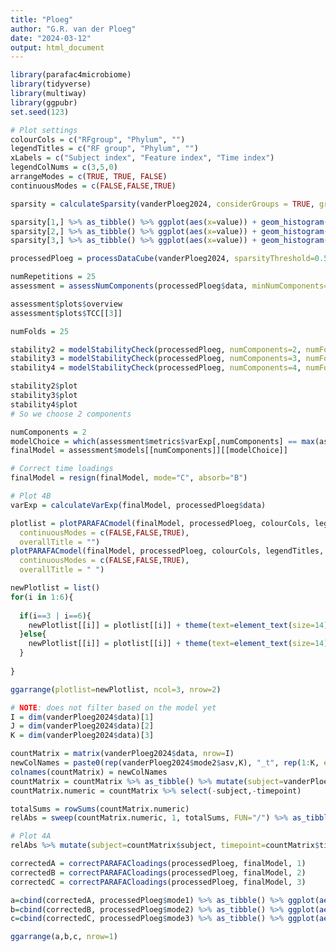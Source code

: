 ```yaml
---
title: "Ploeg"
author: "G.R. van der Ploeg"
date: "2024-03-12"
output: html_document
---
```


```r
library(parafac4microbiome)
library(tidyverse)
library(multiway)
library(ggpubr)
set.seed(123)
```

```r
# Plot settings
colourCols = c("RFgroup", "Phylum", "")
legendTitles = c("RF group", "Phylum", "")
xLabels = c("Subject index", "Feature index", "Time index")
legendColNums = c(3,5,0)
arrangeModes = c(TRUE, TRUE, FALSE)
continuousModes = c(FALSE,FALSE,TRUE)
```

```r
sparsity = calculateSparsity(vanderPloeg2024, considerGroups = TRUE, groupVariable = "RFgroup")

sparsity[1,] %>% as_tibble() %>% ggplot(aes(x=value)) + geom_histogram() + xlab("Sparsity (%)") + ylab("Count") + ggtitle("Low responders")
sparsity[2,] %>% as_tibble() %>% ggplot(aes(x=value)) + geom_histogram() + xlab("Sparsity (%)") + ylab("Count") + ggtitle("Mid responders")
sparsity[3,] %>% as_tibble() %>% ggplot(aes(x=value)) + geom_histogram() + xlab("Sparsity (%)") + ylab("Count") + ggtitle("High responders")
```

```r
processedPloeg = processDataCube(vanderPloeg2024, sparsityThreshold=0.5, considerGroups=TRUE, groupVariable="RFgroup", centerMode=1, scaleMode=2)
```

```r
numRepetitions = 25
assessment = assessNumComponents(processedPloeg$data, minNumComponents=1, maxNumComponents=5, numRepetitions=5, ctol=1e-6, maxit=500, numCores=12)
```

```r
assessment$plots$overview
assessment$plots$TCC[[3]]
```

```r
numFolds = 25

stability2 = modelStabilityCheck(processedPloeg, numComponents=2, numFolds=numFolds, colourCols=colourCols, legendTitles=legendTitles, xLabels=xLabels, legendColNums=legendColNums, arrangeModes=arrangeModes, continuousModes=continuousModes, numCores=12)
stability3 = modelStabilityCheck(processedPloeg, numComponents=3, numFolds=numFolds, colourCols=colourCols, legendTitles=legendTitles, xLabels=xLabels, legendColNums=legendColNums, arrangeModes=arrangeModes, continuousModes=continuousModes, numCores=12)
stability4 = modelStabilityCheck(processedPloeg, numComponents=4, numFolds=numFolds, colourCols=colourCols, legendTitles=legendTitles, xLabels=xLabels, legendColNums=legendColNums, arrangeModes=arrangeModes, continuousModes=continuousModes, numCores=12)

stability2$plot
stability3$plot
stability4$plot
# So we choose 2 components
```

```r
numComponents = 2
modelChoice = which(assessment$metrics$varExp[,numComponents] == max(assessment$metrics$varExp[,numComponents]))
finalModel = assessment$models[[numComponents]][[modelChoice]]

# Correct time loadings
finalModel = resign(finalModel, mode="C", absorb="B")
```

```r
# Plot 4B
varExp = calculateVarExp(finalModel, processedPloeg$data)

plotlist = plotPARAFACmodel(finalModel, processedPloeg, colourCols, legendTitles, xLabels, legendColNums, arrangeModes,
  continuousModes = c(FALSE,FALSE,TRUE),
  overallTitle = "")
plotPARAFACmodel(finalModel, processedPloeg, colourCols, legendTitles, xLabels, legendColNums, arrangeModes,
  continuousModes = c(FALSE,FALSE,TRUE),
  overallTitle = " ")

newPlotlist = list()
for(i in 1:6){
  
  if(i==3 | i==6){
    newPlotlist[[i]] = plotlist[[i]] + theme(text=element_text(size=14)) + scale_x_continuous(breaks=1:7,labels=c("-14","0","2","5","9","14","21"))
  }else{
    newPlotlist[[i]] = plotlist[[i]] + theme(text=element_text(size=14))
  }
  
}

ggarrange(plotlist=newPlotlist, ncol=3, nrow=2)
```
```r
# NOTE: does not filter based on the model yet
I = dim(vanderPloeg2024$data)[1]
J = dim(vanderPloeg2024$data)[2]
K = dim(vanderPloeg2024$data)[3]

countMatrix = matrix(vanderPloeg2024$data, nrow=I)
newColNames = paste0(rep(vanderPloeg2024$mode2$asv,K), "_t", rep(1:K, each=J))
colnames(countMatrix) = newColNames
countMatrix = countMatrix %>% as_tibble() %>% mutate(subject=vanderPloeg2024$mode1$subject) %>% pivot_longer(-subject) %>% mutate(timepoint=as.numeric(str_split_fixed(name,"_t",2)[,2]),id=str_split_fixed(name,"_t",2)[,1]) %>% select(-name) %>% pivot_wider(names_from=id,values_from=value) # shenanigans to create an I*K x J matrix
countMatrix.numeric = countMatrix %>% select(-subject,-timepoint)

totalSums = rowSums(countMatrix.numeric)
relAbs = sweep(countMatrix.numeric, 1, totalSums, FUN="/") %>% as_tibble()

# Plot 4A
relAbs %>% mutate(subject=countMatrix$subject, timepoint=countMatrix$timepoint) %>% pivot_longer(-c(subject,timepoint)) %>% left_join(vanderPloeg2024$mode1) %>% left_join(vanderPloeg2024$mode2, by=c("name"="asv")) %>% group_by(subject,timepoint,Phylum) %>% summarize(s=sum(value)) %>% left_join(vanderPloeg2024$mode1) %>% ungroup() %>% group_by(RFgroup,Phylum,timepoint) %>% summarize(m=mean(s,na.rm=TRUE)) %>% ungroup() %>% ggplot(aes(x=as.factor(timepoint),y=m,fill=as.factor(Phylum))) + facet_wrap(vars(RFgroup),nrow=3,strip.position="right") + geom_bar(stat="identity") + xlab("Time point [days]") + ylab("Relative abundance") + theme(legend.position="none")
```

```r
correctedA = correctPARAFACloadings(processedPloeg, finalModel, 1)
correctedB = correctPARAFACloadings(processedPloeg, finalModel, 2)
correctedC = correctPARAFACloadings(processedPloeg, finalModel, 3)

a=cbind(correctedA, processedPloeg$mode1) %>% as_tibble() %>% ggplot(aes(x=`1`,y=`2`,col=as.factor(RFgroup))) + geom_point() + theme(legend.position="none")
b=cbind(correctedB, processedPloeg$mode2) %>% as_tibble() %>% ggplot(aes(x=`1`,y=`2`,col=as.factor(Phylum))) + geom_point() + theme(legend.position="none")
c=cbind(correctedC, processedPloeg$mode3) %>% as_tibble() %>% ggplot(aes(x=`1`,y=`2`)) + geom_point() + geom_path()

ggarrange(a,b,c, nrow=1)
```